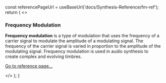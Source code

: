 
  const referencePageUrl = useBaseUrl('docs/Synthesis-Reference/fm-ref');
  return (
    <>
      <h3>Frequency Modulation</h3>
      <p>
        <strong>Frequency modulation</strong> is a type of modulation that uses the frequency
        of a carrier signal to modulate the amplitude of a modulating signal. The frequency
        of the carrier signal is varied in proportion to the amplitude of the modulating
        signal. Frequency modulation is used in audio synthesis to create complex and evolving
        timbres.
      </p>
      <p className={styles.popupRefLink}><a href={referencePageUrl}>Go to reference page...</a></p>
    </>
  );
}
